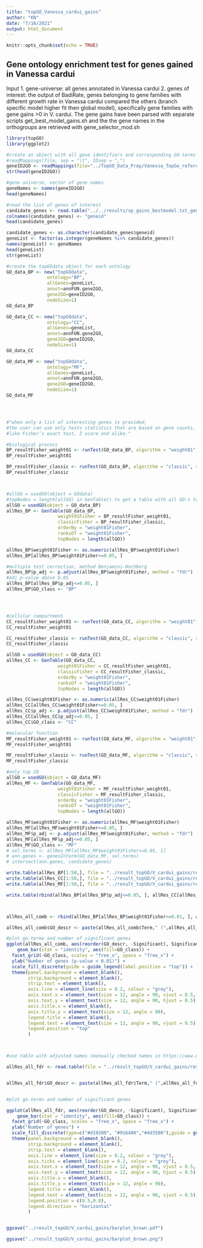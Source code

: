 ```yaml
---
title: "topGO_Vanessa_cardui_gains"
author: "KN"
date: "7/16/2021"
output: html_document
---
```


```r
knitr::opts_chunk$set(echo = TRUE)
```

## Gene ontology enrichment test for genes gained in Vanessa cardui
Input
1. gene-universe: all genes annotated in Vanessa cardui
2. genes of interest: the output of BadiRate, genes belonging to gene families with different growth rate in Vanessa cardui compared the others (branch specific model higher fit then global model), specifically gene families with gene gains >0 in V. cardui. The gene gains have been parsed with separate scripts get_best_model_gains.sh and the the gene names in the orthogroups are retrieved with gene_selector_mod.sh


```r
library(topGO)
library(ggplot2)
```

```r

#create an object with all gene identifiers and corresponding GO-terms
#readMappings(file, sep = "\t", IDsep = ",")
geneID2GO <- readMappings(file="../TopGO_Data_Prep/Vanessa_TopGo_reference_base.tsv", sep = "\t", IDsep = ",")
str(head(geneID2GO))

#gene universe, vector of gene names
geneNames <- names(geneID2GO)
head(geneNames)

#read the list of genes of interest
candidate_genes <- read.table("../../results/sp_gains_bestmodel.txt_genenames.txt", header = F)
colnames(candidate_genes) <- "geneid"
head(candidate_genes)

candidate_genes <- as.character(candidate_genes$geneid)
geneList <- factor(as.integer(geneNames %in% candidate_genes))
names(geneList) <- geneNames
head(geneList)
str(geneList)

#create the topGOdata object for each ontology
GO_data_BP <- new("topGOdata", 
               ontology="BP", 
               allGenes=geneList, 
               annot=annFUN.gene2GO, 
               gene2GO=geneID2GO, 
               nodeSize=1)
GO_data_BP

GO_data_CC <- new("topGOdata", 
               ontology="CC", 
               allGenes=geneList, 
               annot=annFUN.gene2GO, 
               gene2GO=geneID2GO, 
               nodeSize=1)
GO_data_CC

GO_data_MF <- new("topGOdata", 
               ontology="MF", 
               allGenes=geneList, 
               annot=annFUN.gene2GO, 
               gene2GO=geneID2GO, 
               nodeSize=1)
GO_data_MF





```


```r
#"when only a list of interesting genes is provided, 
#the user can use only tests statistics that are based on gene counts, 
#like Fisher’s exact test, Z score and alike."

#biological process
BP_resultFisher_weight01 <- runTest(GO_data_BP, algorithm = "weight01", statistic = "fisher")
BP_resultFisher_weight01

BP_resultFisher_classic <- runTest(GO_data_BP, algorithm = "classic", statistic = "fisher")
BP_resultFisher_classic



#allGO = usedGO(object = GOdata)
#topNodes = length(allGO) in GenTable() to get a table with all GO:s to do fdr
allGO = usedGO(object = GO_data_BP)
allRes_BP <- GenTable(GO_data_BP, 
                   weight01Fisher = BP_resultFisher_weight01, 
                   classicFisher = BP_resultFisher_classic,
                   orderBy = "weight01Fisher", 
                   ranksOf = "weight01Fisher", 
                   topNodes = length(allGO))

allRes_BP$weight01Fisher <- as.numeric(allRes_BP$weight01Fisher)
allRes_BP[allRes_BP$weight01Fisher<=0.05, ]

#multiple test correction, method Benjamini-Hochberg
allRes_BP$p_adj <- p.adjust(allRes_BP$weight01Fisher, method = "fdr")
#adj p-value above 0.05
allRes_BP[allRes_BP$p_adj<=0.05, ]
allRes_BP$GO_class <- "BP"




#cellular compartment
CC_resultFisher_weight01 <- runTest(GO_data_CC, algorithm = "weight01", statistic = "fisher")
CC_resultFisher_weight01

CC_resultFisher_classic <- runTest(GO_data_CC, algorithm = "classic", statistic = "fisher")
CC_resultFisher_classic

allGO = usedGO(object = GO_data_CC)
allRes_CC <- GenTable(GO_data_CC, 
                   weight01Fisher = CC_resultFisher_weight01,
                   classicFisher = CC_resultFisher_classic,
                   orderBy = "weight01Fisher", 
                   ranksOf = "weight01Fisher", 
                   topNodes = length(allGO))

allRes_CC$weight01Fisher <- as.numeric(allRes_CC$weight01Fisher)
allRes_CC[allRes_CC$weight01Fisher<=0.05, ]
allRes_CC$p_adj <- p.adjust(allRes_CC$weight01Fisher, method = "fdr")
allRes_CC[allRes_CC$p_adj<=0.05, ]
allRes_CC$GO_class <- "CC"

#molecular function
MF_resultFisher_weight01 <- runTest(GO_data_MF, algorithm = "weight01", statistic = "fisher")
MF_resultFisher_weight01

MF_resultFisher_classic <- runTest(GO_data_MF, algorithm = "classic", statistic = "fisher")
MF_resultFisher_classic

#only top 20
allGO = usedGO(object = GO_data_MF)
allRes_MF <- GenTable(GO_data_MF, 
                   weight01Fisher = MF_resultFisher_weight01,
                   classicFisher = MF_resultFisher_classic,
                   orderBy = "weight01Fisher", 
                   ranksOf = "weight01Fisher", 
                   topNodes = length(allGO))

allRes_MF$weight01Fisher <- as.numeric(allRes_MF$weight01Fisher)
allRes_MF[allRes_MF$weight01Fisher<=0.05, ]
allRes_MF$p_adj <- p.adjust(allRes_MF$weight01Fisher, method = "fdr")
allRes_MF[allRes_MF$p_adj<=0.05, ]
allRes_MF$GO_class <- "MF"
# sel.terms <- allRes_MF[allRes_MF$weight01Fisher<=0.05, 1]
# ann.genes <- genesInTerm(GO_data_MF, sel.terms)
# intersect(ann.genes, candidate_genes)

```

```r
write.table(allRes_BP[1:50,], file = "../result_topGO/V_cardui_gains/res_topGO_VC_BP_50.txt")
write.table(allRes_CC[1:50,], file = "../result_topGO/V_cardui_gains/res_topGO_VC_CC_50.txt")
write.table(allRes_MF[1:50,], file = "../result_topGO/V_cardui_gains/res_topGO_VC_MF_50.txt")

write.table(rbind(allRes_BP[allRes_BP$p_adj<=0.05, ], allRes_CC[allRes_CC$p_adj<=0.05, ], allRes_MF[allRes_MF$p_adj<=0.05, ]), file = "../result_topGO/V_cardui_gains/res_topGO_VC_sign.txt")




```


```r

allRes_all_comb <- rbind(allRes_BP[allRes_BP$weight01Fisher<=0.01, ], allRes_CC[allRes_CC$weight01Fisher<=0.01, ], allRes_MF[allRes_MF$weight01Fisher<=0.01, ])

allRes_all_comb$GO_descr <- paste(allRes_all_comb$Term," (",allRes_all_comb$GO.ID,")", sep = "")

#plot go-terma and number of significant genes
ggplot(allRes_all_comb, aes(reorder(GO_descr, -Significant), Significant)) +
    geom_bar(stat = "identity", aes(fill=GO_class)) +
  facet_grid(~GO_class, scales = "free_x", space = "free_x") +
  ylab("Number of genes (p-value < 0.01)") +
  scale_fill_discrete(guide = guide_legend(label.position = "top")) +
  theme(panel.background = element_blank(),
        strip.background = element_blank(),
        strip.text = element_blank(),
        axis.line = element_line(size = 0.2, colour = "grey"),
        axis.text.x = element_text(size = 12, angle = 90, vjust = 0.5, hjust = 1),
        axis.text.y = element_text(size = 12, angle = 90, hjust = 0.5),
        axis.title.x = element_blank(),
        axis.title.y = element_text(size = 12, angle = 90),
        legend.title = element_blank(),
        legend.text = element_text(size = 12, angle = 90, vjust = 0.5),
        legend.position = "top"
        )




```

```r
#use table with adjusted names (manually checked names in https://www.ebi.ac.uk/QuickGO/search/ to get full names of terms

allRes_all_fdr <- read.table(file = "../result_topGO/V_cardui_gains/res_topGO_VC_sign_mod.txt", header=T)


allRes_all_fdr$GO_descr <- paste(allRes_all_fdr$Term," (",allRes_all_fdr$GO.ID,")", sep = "")


#plot go-terms and number of significant genes

ggplot(allRes_all_fdr, aes(reorder(GO_descr, -Significant), Significant)) +
    geom_bar(stat = "identity", aes(fill=GO_class)) +
  facet_grid(~GO_class, scales = "free_x", space = "free_x") +
  ylab("Number of genes") +
  scale_fill_discrete(type=c("#d19200", "#916400","#4d3500"),guide = guide_legend(label.position = "top")) +
  theme(panel.background = element_blank(),
        strip.background = element_blank(),
        strip.text = element_blank(),
        axis.line = element_line(size = 0.2, colour = "grey"),
        axis.ticks = element_line(size = 0.2, colour = "grey"),
        axis.text.x = element_text(size = 12, angle = 90, vjust = 0.5, hjust = 1),
        axis.text.y = element_text(size = 12, angle = 90, hjust = 0.5),
        axis.title.x = element_blank(),
        axis.title.y = element_text(size = 12, angle = 90),
        legend.title = element_blank(),
        legend.text = element_text(size = 12, angle = 90, vjust = 0.5),
        legend.position = c(0.5,0.8),
        legend.direction = "horizontal"
        )


ggsave("../result_topGO/V_cardui_gains/barplot_brown.pdf")

ggsave("../result_topGO/V_cardui_gains/barplot_brown.png")

```